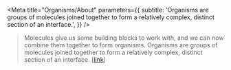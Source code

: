 
<Meta
  title="Organisms/About"
  parameters={{
    subtitle:
      'Organisms are groups of molecules joined together to form a relatively complex, distinct section of an interface.',
  }}
/>

> Molecules give us some building blocks to work with, and we can now combine them together to form organisms.
> Organisms are groups of molecules joined together to form a relatively complex, distinct section of an interface.
> [[link](https://bradfrost.com/blog/post/atomic-web-design/#organisms)]

<TableOfContents />

